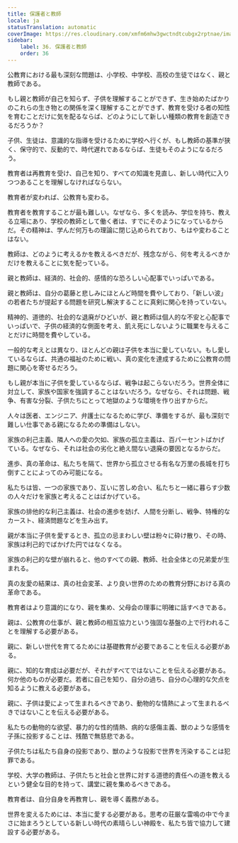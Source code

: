 ```yaml
---
title: 保護者と教師
locale: ja
statusTranslation: automatic
coverImage: https://res.cloudinary.com/xmfm6mhw3gwctndtcubgx2rptnae/image/upload/v1740337243/small_cover_educacion_fundamental_a051170f1c.webp
sidebar:
    label: 36. 保護者と教師
    order: 36
---
```

公教育における最も深刻な問題は、小学校、中学校、高校の生徒ではなく、親と教師である。

もし親と教師が自己を知らず、子供を理解することができず、生き始めたばかりのこれらの生き物との関係を深く理解することができず、教育を受ける者の知性を育むことだけに気を配るならば、どのようにして新しい種類の教育を創造できるだろうか？

子供、生徒は、意識的な指導を受けるために学校へ行くが、もし教師の基準が狭く、保守的で、反動的で、時代遅れであるならば、生徒もそのようになるだろう。

教育者は再教育を受け、自己を知り、すべての知識を見直し、新しい時代に入りつつあることを理解しなければならない。

教育者が変われば、公教育も変わる。

教育者を教育することが最も難しい。なぜなら、多くを読み、学位を持ち、教える立場にあり、学校の教師として働く者は、すでにそのようになっているからだ。その精神は、学んだ何万もの理論に閉じ込められており、もはや変わることはない。

教師は、どのように考えるかを教えるべきだが、残念ながら、何を考えるべきかだけを教えることに気を配っている。

親と教師は、経済的、社会的、感情的な恐ろしい心配事でいっぱいである。

親と教師は、自分の葛藤と悲しみにほとんど時間を費やしており、「新しい波」の若者たちが提起する問題を研究し解決することに真剣に関心を持っていない。

精神的、道徳的、社会的な退廃がひどいが、親と教師は個人的な不安と心配事でいっぱいで、子供の経済的な側面を考え、飢え死にしないように職業を与えることだけに時間を費やしている。

一般的な考えとは異なり、ほとんどの親は子供を本当に愛していない。もし愛しているならば、共通の福祉のために戦い、真の変化を達成するために公教育の問題に関心を寄せるだろう。

もし親が本当に子供を愛しているならば、戦争は起こらないだろう。世界全体に対立して、家族や国家を強調することはないだろう。なぜなら、それは問題、戦争、有害な分裂、子供たちにとって地獄のような環境を作り出すからだ。

人々は医者、エンジニア、弁護士になるために学び、準備をするが、最も深刻で難しい仕事である親になるための準備はしない。

家族の利己主義、隣人への愛の欠如、家族の孤立主義は、百パーセントばかげている。なぜなら、それは社会の劣化と絶え間ない退廃の要因となるからだ。

進歩、真の革命は、私たちを隔て、世界から孤立させる有名な万里の長城を打ち倒すことによってのみ可能になる。

私たちは皆、一つの家族であり、互いに苦しめ合い、私たちと一緒に暮らす少数の人々だけを家族と考えることはばかげている。

家族の排他的な利己主義は、社会の進歩を妨げ、人間を分断し、戦争、特権的なカースト、経済問題などを生み出す。

親が本当に子供を愛するとき、孤立の忌まわしい壁は粉々に砕け散り、その時、家族は利己的でばかげた円ではなくなる。

家族の利己的な壁が崩れると、他のすべての親、教師、社会全体との兄弟愛が生まれる。

真の友愛の結果は、真の社会変革、より良い世界のための教育分野における真の革命である。

教育者はより意識的になり、親を集め、父母会の理事に明確に話すべきである。

親は、公教育の仕事が、親と教師の相互協力という強固な基盤の上で行われることを理解する必要がある。

親に、新しい世代を育てるためには基礎教育が必要であることを伝える必要がある。

親に、知的な育成は必要だが、それがすべてではないことを伝える必要がある。何か他のものが必要だ。若者に自己を知り、自分の過ち、自分の心理的な欠点を知るように教える必要がある。

親に、子供は愛によって生まれるべきであり、動物的な情熱によって生まれるべきではないことを伝える必要がある。

私たちの動物的な欲望、暴力的な性的情熱、病的な感傷主義、獣のような感情を子孫に投影することは、残酷で無慈悲である。

子供たちは私たち自身の投影であり、獣のような投影で世界を汚染することは犯罪である。

学校、大学の教師は、子供たちと社会と世界に対する道徳的責任への道を教えるという健全な目的を持って、講堂に親を集めるべきである。

教育者は、自分自身を再教育し、親を導く義務がある。

世界を変えるためには、本当に愛する必要がある。思考の荘厳な雷鳴の中で今まさに始まろうとしている新しい時代の素晴らしい神殿を、私たち皆で協力して建設する必要がある。

